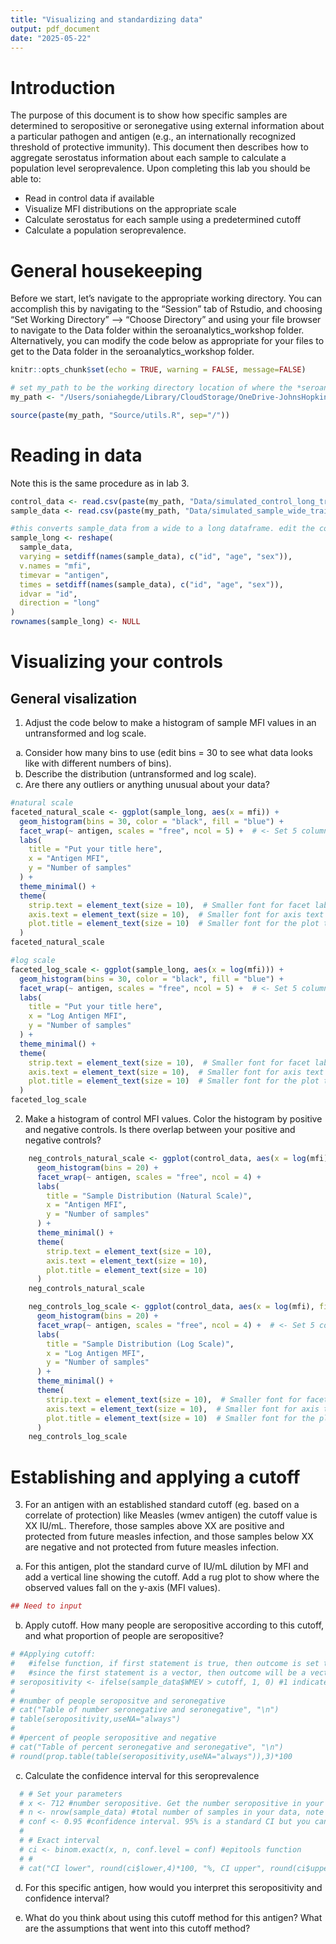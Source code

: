 ```yaml
---
title: "Visualizing and standardizing data"
output: pdf_document
date: "2025-05-22"
---
```



# Introduction
The purpose of this document is to show how specific samples are determined to seropositive or seronegative using external information about a particular pathogen and antigen (e.g., an internationally recognized threshold of protective immunity). This document then describes how to aggregate serostatus information about each sample to calculate a population level seroprevalence. Upon completing this lab you should be able to:  

* Read in control data if available
* Visualize MFI distributions on the appropriate scale
* Calculate serostatus for each sample using a predetermined cutoff
* Calculate a population seroprevalence.

# General housekeeping

Before we start, let's navigate to the appropriate working directory. You can accomplish this by navigating to the "Session" tab of Rstudio, and choosing "Set Working Directory" --> "Choose Directory" and using your file browser to navigate to the Data folder within the seroanalytics_workshop folder. Alternatively, you can modify the code below as appropriate for your files to get to the Data folder in the seroanalytics_workshop folder. 

```r

knitr::opts_chunk$set(echo = TRUE, warning = FALSE, message=FALSE)

# set my_path to be the working directory location of where the *seroanalytics_workshop* folder is stored on your computer
my_path <- "/Users/soniahegde/Library/CloudStorage/OneDrive-JohnsHopkins/seroanalytics_workshop"

source(paste(my_path, "Source/utils.R", sep="/"))

```

# Reading in data 

Note this is the same procedure as in lab 3.
```r


control_data <- read.csv(paste(my_path, "Data/simulated_control_long_training_data.csv", sep="/"))
sample_data <- read.csv(paste(my_path, "Data/simulated_sample_wide_training_data.csv", sep="/"))

#this converts sample_data from a wide to a long dataframe. edit the column names to your data.
sample_long <- reshape(
  sample_data,
  varying = setdiff(names(sample_data), c("id", "age", "sex")),
  v.names = "mfi",
  timevar = "antigen",
  times = setdiff(names(sample_data), c("id", "age", "sex")),
  idvar = "id",
  direction = "long"
)
rownames(sample_long) <- NULL


```

# Visualizing your controls 

## General visalization 

1. Adjust the code below to make a histogram of sample MFI values in an untransformed and log scale. 
  a. Consider how many bins to use (edit bins = 30 to see what data looks like with different numbers of bins). 
  b. Describe the distribution (untransformed and log scale). 
  c. Are there any outliers or anything unusual about your data?
  
```r

#natural scale
faceted_natural_scale <- ggplot(sample_long, aes(x = mfi)) +
  geom_histogram(bins = 30, color = "black", fill = "blue") +
  facet_wrap(~ antigen, scales = "free", ncol = 5) +  # <- Set 5 columns per row
  labs(
    title = "Put your title here",
    x = "Antigen MFI",
    y = "Number of samples"
  ) +
  theme_minimal() +
  theme(
    strip.text = element_text(size = 10),  # Smaller font for facet labels
    axis.text = element_text(size = 10),  # Smaller font for axis text
    plot.title = element_text(size = 10)  # Smaller font for the plot title
  )
faceted_natural_scale

```

```r

#log scale
faceted_log_scale <- ggplot(sample_long, aes(x = log(mfi))) +
  geom_histogram(bins = 30, color = "black", fill = "blue") +
  facet_wrap(~ antigen, scales = "free", ncol = 5) +  # <- Set 5 columns per row
  labs(
    title = "Put your title here",
    x = "Log Antigen MFI",
    y = "Number of samples"
  ) +
  theme_minimal() +
  theme(
    strip.text = element_text(size = 10),  # Smaller font for facet labels
    axis.text = element_text(size = 10),  # Smaller font for axis text
    plot.title = element_text(size = 10)  # Smaller font for the plot title
  )
faceted_log_scale

```

  
2. Make a histogram of control MFI values. Color the histogram by positive and negative controls. Is there overlap between your positive and negative controls?

```r

    neg_controls_natural_scale <- ggplot(control_data, aes(x = log(mfi), fill = pos_neg)) +
      geom_histogram(bins = 20) +
      facet_wrap(~ antigen, scales = "free", ncol = 4) +
      labs(
        title = "Sample Distribution (Natural Scale)",
        x = "Antigen MFI",
        y = "Number of samples"
      ) +
      theme_minimal() +
      theme(
        strip.text = element_text(size = 10), 
        axis.text = element_text(size = 10),
        plot.title = element_text(size = 10) 
      )
    neg_controls_natural_scale
```

```r

    neg_controls_log_scale <- ggplot(control_data, aes(x = log(mfi), fill = pos_neg)) +
      geom_histogram(bins = 20) +
      facet_wrap(~ antigen, scales = "free", ncol = 4) +  # <- Set 5 columns per row
      labs(
        title = "Sample Distribution (Log Scale)",
        x = "Log Antigen MFI",
        y = "Number of samples"
      ) +
      theme_minimal() +
      theme(
        strip.text = element_text(size = 10),  # Smaller font for facet labels
        axis.text = element_text(size = 10),  # Smaller font for axis text
        plot.title = element_text(size = 10)  # Smaller font for the plot title
      )
    neg_controls_log_scale

```


# Establishing and applying a cutoff

3. For an antigen with an established standard cutoff (eg. based on a correlate of protection) like Measles (wmev antigen) the cutoff value is XX IU/mL. Therefore, those samples above XX are positive and protected from future measles infection, and those samples below XX are negative and not protected from future measles infection. 

  a. For this antigen, plot the standard curve of IU/mL dilution by MFI and add a vertical line showing the cutoff. Add a rug plot to show where the observed values fall on the y-axis (MFI values).
  
```r

## Need to input

```
  
  
   b. Apply cutoff. How many people are seropositive according to this cutoff, and what proportion of people are seropositive?
  
```r


# #Applying cutoff:
#   #ifelse function, if first statement is true, then outcome is set to 1, and if first statement is false, then outcome is 0
#   #since the first statement is a vector, then outcome will be a vector of 1's and 0's.
# seropositivity <- ifelse(sample_data$WMEV > cutoff, 1, 0) #1 indicates seropositive, and 0 indicates seronegative
# 
# #number of people seropositve and seronegative  
# cat("Table of number seronegative and seronegative", "\n")
# table(seropositivity,useNA="always")  
#   
# #percent of people seropositive and negative
# cat("Table of percent seronegative and seronegative", "\n")
# round(prop.table(table(seropositivity,useNA="always")),3)*100

```
  
  c. Calculate the confidence interval for this seroprevalence
  
```r

  # # Set your parameters
  # x <- 712 #number seropositive. Get the number seropositive in your sample from the seropositive table above
  # n <- nrow(sample_data) #total number of samples in your data, note in these data we saw above there were no NA values, but if you do have NA values be sure to exclude them from this cound.
  # conf <- 0.95 #confidence interval. 95% is a standard CI but you can adjust this if you want
  # 
  # # Exact interval
  # ci <- binom.exact(x, n, conf.level = conf) #epitools function
  # #
  # cat("CI lower", round(ci$lower,4)*100, "%, CI upper", round(ci$upper,4)*100, "%")

```
  
  d. For this specific antigen, how would you interpret this seropositivity and confidence interval? 
  
  e. What do you think about using this cutoff method for this antigen? What are the assumptions that went into this cutoff method?
  
